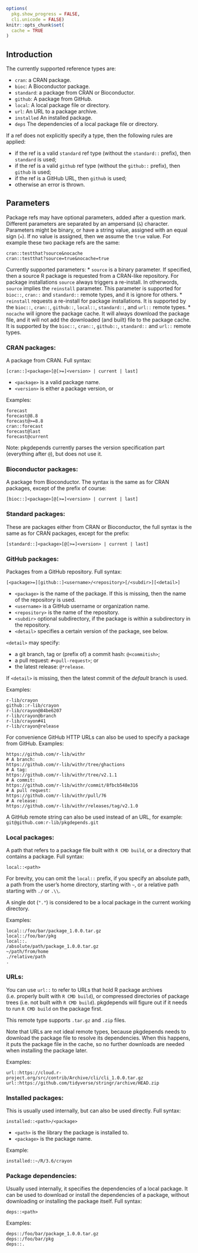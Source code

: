 
```r
options(
  pkg.show_progress = FALSE,
  cli.unicode = FALSE)
knitr::opts_chunk$set(
  cache = TRUE
)
```

## Introduction

The currently supported reference types are:

- `cran`: a CRAN package.
- `bioc`: A Bioconductor package.
- `standard`: a package from CRAN or Bioconductor.
- `github`: A package from GitHub.
- `local`: A local package file or directory.
- `url`: An URL to a package archive.
- `installed` An installed package.
- `deps` The dependencies of a local package file or directory.

If a ref does not explicitly specify a type, then the following rules
are applied:

- if the ref is a valid `standard` ref type (without the `standard::`
  prefix), then `standard` is used;
- if the ref is a valid `github` ref type (without the `github::` prefix),
  then `github` is used;
- if the ref is a GitHub URL, then `github` is used;
- otherwise an error is thrown.

## Parameters

Package refs may have optional parameters, added after a question
mark. Different parameters are separated by an ampersand (`&`) character.
Parameters might be binary, or have a string value, assigned with an
equal sign (`=`). If no value is assigned, then we assume the `true`
value. For example these two package refs are the same:

```
cran::testthat?source&nocache
cran::testthat?source=true&nocache=true
```

Currently supported parameters:
* `source` is a binary parameter. If specified, then a source R package
  is requested from a CRAN-like repository. For package installations
  `source` always triggers a re-install. In otherwords, `source` implies the
  `reinstall` parameter. This parameter is supported for `bioc::`, `cran::`
  and `standard::` remote types, and it is ignore for others.
* `reinstall` requests a re-install for package installations. It is
  supported by the `bioc::`, `cran::`, `github::`, `local::`, `standard::`,
  and `url::` remote types.
* `nocache` will ignore the package cache. It will always download the
  package file, and it will not add the downloaded (and built) file to the
  package cache. It is supported by the `bioc::`, `cran::`, `github::`,
  `standard::` and `url::` remote types.

### CRAN packages:

A package from CRAN. Full syntax:

```
[cran::]<package>[@[>=]<version> | current | last]
```

- `<package>` is a valid package name.
- `<version>` is either a package version, or 

Examples:
```
forecast
forecast@8.8
forecast@>=8.8
cran::forecast
forecast@last
forecast@current
```

Note: pkgdepends currently parses the version specification part
(everything after `@`), but does not use it.

### Bioconductor packages:

A package from Bioconductor. The syntax is the same as for CRAN packages,
except of the prefix of course:

```
[bioc::]<package>[@[>=]<version> | current | last]
```

### Standard packages:

These are packages either from CRAN or Bioconductor, the full syntax
is the same as for CRAN packages, except for the prefix:

```
[standard::]<package>[@[>=]<version> | current | last]
```

### GitHub packages:

Packages from a GitHub repository. Full syntax:

```
[<package>=][github::]<username>/<repository>[/<subdir>][<detail>]
```

- `<package>` is the name of the package. If this is missing, then
  the name of the repository is used.
- `<username>` is a GitHub username or organization name.
- `<repository>` is the name of the repository.
- `<subdir>` optional subdirectory, if the package is within a
  subdirectory in the repository.
- `<detail>` specifies a certain version of the package, see below.

`<detail>` may specify:

- a git branch, tag or (prefix of) a commit hash: `@<commitish>`;
- a pull request: `#<pull-request>`; or
- the latest release: `@*release`.

If `<detail>` is missing, then the latest commit of the _default_
branch is used.

Examples:
```
r-lib/crayon
github::r-lib/crayon
r-lib/crayon@84be6207
r-lib/crayon@branch
r-lib/crayon#41
r-lib/crayon@release
```

For convenience GitHub HTTP URLs can also be used to specify a
package from GitHub. Examples:

```
https://github.com/r-lib/withr
# A branch:
https://github.com/r-lib/withr/tree/ghactions
# A tag:
https://github.com/r-lib/withr/tree/v2.1.1
# A commit:
https://github.com/r-lib/withr/commit/8fbcb548e316
# A pull request:
https://github.com/r-lib/withr/pull/76
# A release:
https://github.com/r-lib/withr/releases/tag/v2.1.0
```

A GitHub remote string can also be used instead of an URL, for example:
`git@github.com:r-lib/pkgdepends.git`

### Local packages:

A path that refers to a package file built with `R CMD build`, or a
directory that contains a package. Full syntax:

```
local::<path>
````

For brevity, you can omit the `local::` prefix, if you specify an
absolute path, a path from the user's home directory, starting with `~`,
or a relative path starting with `./` or `.\\`.

A single dot (`"."`) is considered to be a local package in the current
working directory.

Examples:
```
local::/foo/bar/package_1.0.0.tar.gz
local::/foo/bar/pkg
local::.
/absolute/path/package_1.0.0.tar.gz
~/path/from/home
./relative/path
.
```

### URLs:

You can use `url::` to refer to URLs that hold R package archives
(i.e. properly built with `R CMD build`), or compressed directories
of package trees (i.e. not built with `R CMD build`). pkgdepends will
figure out if it needs to run `R CMD build` on the package first.

This remote type supports `.tar.gz` and `.zip` files.

Note that URLs are not ideal remote types, because pkgdepends needs to
download the package file to resolve its dependencies. When this happens,
it puts the package file in the cache, so no further downloads are
needed when installing the package later.

Examples:
```
url::https://cloud.r-project.org/src/contrib/Archive/cli/cli_1.0.0.tar.gz
url::https://github.com/tidyverse/stringr/archive/HEAD.zip
```

### Installed packages:

This is usually used internally, but can also be used directly.
Full syntax:

```
installed::<path>/<package>
```

- `<path>` is the library the package is installed to.
- `<package>` is the package name.

Example:
```
installed::~/R/3.6/crayon
```

### Package dependencies:

Usually used internally, it specifies the dependencies of a local
package. It can be used to download or install the dependencies of a
package, without downloading or installing the package itself.
Full syntax:

```
deps::<path>
```

Examples:
```
deps::/foo/bar/package_1.0.0.tar.gz
deps::/foo/bar/pkg
deps::.
```
